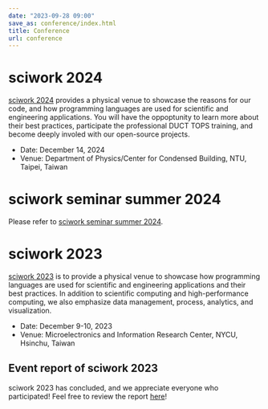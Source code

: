 ```yaml
---
date: "2023-09-28 09:00"
save_as: conference/index.html
title: Conference
url: conference
---
```


# sciwork 2024

[sciwork 2024](https://conf.sciwork.dev/) provides a physical venue to
showcase the reasons for our code, and how programming languages are
used for scientific and engineering applications. You will have the
oppoptunity to learn more about their best practices, participate the
professional DUCT TOPS training, and become deeply involed with our
open-source projects.

- Date: December 14, 2024
- Venue: Department of Physics/Center for Condensed Building, NTU,
  Taipei, Taiwan

# sciwork seminar summer 2024

Please refer to [sciwork seminar summer
2024](/conference/2024/06-seminar).

# sciwork 2023

[sciwork 2023](https://conf.sciwork.dev/2023) is to provide a physical
venue to showcase how programming languages are used for scientific and
engineering applications and their best practices. In addition to
scientific computing and high-performance computing, we also emphasize
data management, process, analytics, and visualization.

- Date: December 9-10, 2023
- Venue: Microelectronics and Information Research Center, NYCU,
  Hsinchu, Taiwan

## Event report of sciwork 2023

sciwork 2023 has concluded, and we appreciate everyone who participated!
Feel free to review the report [here](/conference/2023/report)!
